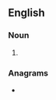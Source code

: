 {{also|singalongs|sing-alongs}}
==English==

===Noun===
{{head|en|noun form}}

# {{plural of|sing along|lang=en}}

===Anagrams===
* {{anagrams|en|a=aggilnnoss|sings along}}